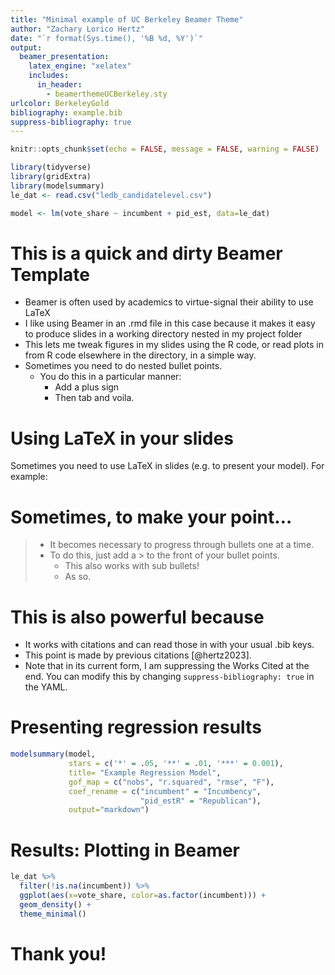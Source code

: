 ```yaml
---
title: "Minimal example of UC Berkeley Beamer Theme"
author: "Zachary Lorico Hertz"
date: "`r format(Sys.time(), '%B %d, %Y')`"
output: 
  beamer_presentation:
    latex_engine: "xelatex"
    includes:
      in_header:
        - beamerthemeUCBerkeley.sty
urlcolor: BerkeleyGold
bibliography: example.bib
suppress-bibliography: true
---
```


```r
knitr::opts_chunk$set(echo = FALSE, message = FALSE, warning = FALSE)
```

```r
library(tidyverse)
library(gridExtra)
library(modelsummary)
le_dat <- read.csv("ledb_candidatelevel.csv")
```

```r
model <- lm(vote_share ~ incumbent + pid_est, data=le_dat)
```

# This is a quick and dirty Beamer Template
- Beamer is often used by academics to virtue-signal their ability to use LaTeX
- I like using Beamer in an .rmd file in this case because it makes it easy to produce slides in a working directory nested in my project folder
- This lets me tweak figures in my slides using the R code, or read plots in from R code elsewhere in the directory, in a simple way.
- Sometimes you need to do nested bullet points.
    + You do this in a particular manner:
        + Add a plus sign
        + Then tab and voila. 

# Using LaTeX in your slides

Sometimes you need to use LaTeX in slides (e.g. to present your model). For example:

\begin{align*}
\text{Vote Share}_{i} = \beta_0 &+ \beta_1 \times \text{Incumbent}_{i} + \epsilon_{i}
\end{align*}

# Sometimes, to make your point...

>- It becomes necessary to progress through bullets one at a time.
>- To do this, just add a $>$ to the front of your bullet points.
>   + This also works with sub bullets!
>   + As so.

# This is also powerful because
- It works with citations and can read those in with your usual .bib keys.
- This point is made by previous citations [@hertz2023].
- Note that in its current form, I am suppressing the Works Cited at the end. You can modify this by changing `suppress-bibliography: true` in the YAML.

# Presenting regression results
```r
modelsummary(model,
             stars = c('*' = .05, '**' = .01, '***' = 0.001),
             title= "Example Regression Model",
             gof_map = c("nobs", "r.squared", "rmse", "F"),
             coef_rename = c("incumbent" = "Incumbency",
                             "pid_estR" = "Republican"),
             output="markdown")
```


# Results: Plotting in Beamer
```r
le_dat %>% 
  filter(!is.na(incumbent)) %>% 
  ggplot(aes(x=vote_share, color=as.factor(incumbent))) +
  geom_density() +
  theme_minimal()
```

# Thank you!

\begin{center}
Zachary Lorico Hertz
\linebreak
\href{https://twitter.com/zacharylhertz}{$@$zacharylhertz} 
\linebreak
\href{mailto:zachary_hertz@berkeley.edu}{zachary\_hertz$@$berkeley.edu} 
\end{center}
